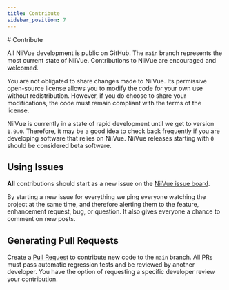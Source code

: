 ```yaml
---
title: Contribute
sidebar_position: 7
---
```


<div className="contributing-page">
# Contribute



All NiiVue development is public on GitHub. The `main` branch represents the most current state of NiiVue. Contributions to NiiVue are encouraged and welcomed.

You are not obligated to share changes made to NiiVue. Its permissive open-source license allows you to modify the code for your own use without redistribution. However, if you do choose to share your modifications, the code must remain compliant with the terms of the license.

NiiVue is currently in a state of rapid development until we get to version `1.0.0`. Therefore, it may be a good idea to check back frequently if you are developing software that relies on NiiVue. NiiVue releases starting with `0` should be considered beta software.

## Using Issues

**All** contributions should start as a new issue on the [NiiVue issue board](https://github.com/niivue/niivue/issues).

By starting a new issue for everything we ping everyone watching the project at the same time, and therefore alerting them to the feature, enhancement request, bug, or question. It also gives everyone a chance to comment on new posts.

## Generating Pull Requests

Create a [Pull Request](https://github.com/niivue/niivue/pulls) to contribute new code to the `main` branch. All PRs must pass automatic regression tests and be reviewed by another developer. You have the option of requesting a specific developer review your contribution.

</div>